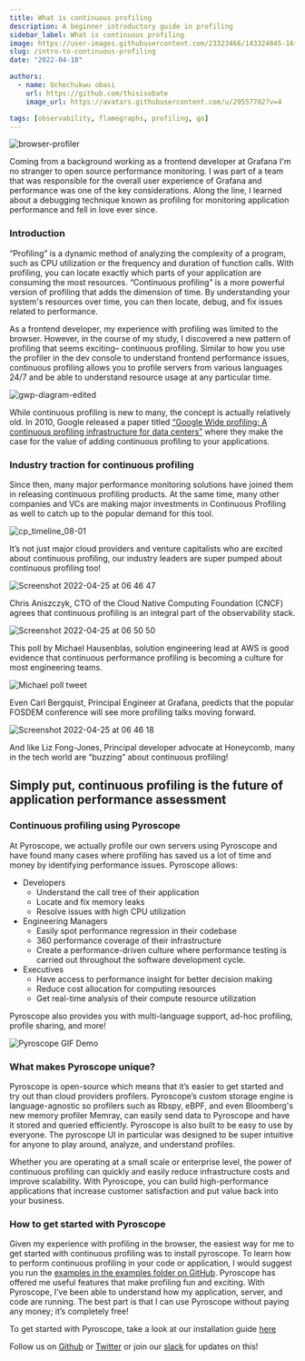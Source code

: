 ```yaml
---
title: What is continuous profiling
description: A beginner introductory guide in profiling
sidebar_label: What is continuous profiling
image: https://user-images.githubusercontent.com/23323466/143324845-16ff72df-231e-412d-bd0a-38ef2e09cba8.gif
slug: /intro-to-continuous-profiling
date: "2022-04-18"

authors:
  - name: Uchechukwu obasi
    url: https://github.com/thisisobate
    image_url: https://avatars.githubusercontent.com/u/29557702?v=4

tags: [observability, flamegraphs, profiling, go]
---
```


![browser-profiler](https://user-images.githubusercontent.com/29557702/165289655-58cd9a0b-8848-4e03-b7e5-afdf822cf577.png)

Coming from a background working as a frontend developer at Grafana I'm no stranger to open source performance monitoring. I was part of a team that was responsible for the overall user experience of Grafana and performance was one of the key considerations. Along the line, I learned about a debugging technique known as profiling for monitoring application performance and fell in love ever since.


### Introduction
“Profiling” is a dynamic method of analyzing the complexity of a program, such as CPU utilization or the frequency and duration of function calls. With profiling, you can locate exactly which parts of your application are consuming the most resources. “Continuous profiling” is a more powerful version of profiling that adds the dimension of time. By understanding your system's resources over time, you can then locate, debug, and fix issues related to performance. 

As a frontend developer, my experience with profiling was limited to the browser. However, in the course of my study, I discovered a new pattern of profiling that seems exciting– continuous profiling. Similar to how you use the profiler in the dev console to understand frontend performance issues, continuous profiling allows you to profile servers from various languages 24/7 and be able to understand resource usage at any particular time. 

![gwp-diagram-edited](https://user-images.githubusercontent.com/29557702/165291203-68d7acff-4b05-41f9-9d24-9ea4bb4fa48d.png)

While continuous profiling is new to many, the concept is actually relatively old. In 2010, Google released a paper titled [“Google Wide profiling: A continuous profiling infrastructure for data centers”](https://research.google/pubs/pub36575/) where they make the case for the value of adding continuous profiling to your applications. 

### Industry traction for continuous profiling
Since then, many major performance monitoring solutions have joined them in releasing continuous profiling products. At the same time, many other companies and VCs are making major investments in Continuous Profiling as well to catch up to the popular demand for this tool.

![cp_timeline_08-01](https://user-images.githubusercontent.com/29557702/165291672-88805173-4bf4-4029-9b6c-3b31951733bd.png)

It’s not just major cloud providers and venture capitalists who are excited about continuous profiling, our industry leaders are super pumped about continuous profiling too! 

![Screenshot 2022-04-25 at 06 46 47](https://user-images.githubusercontent.com/29557702/165292882-6a51fb4b-35bb-463a-805f-e9f7997f871d.png)

Chris Aniszczyk, CTO of the Cloud Native Computing Foundation (CNCF) agrees that continuous profiling is an integral part of the observability stack.

![Screenshot 2022-04-25 at 06 50 50](https://user-images.githubusercontent.com/29557702/165292984-a0219d7e-f4cc-4db8-8b45-818c1e7485c4.png)

This poll by Michael Hausenblas, solution engineering lead at AWS is good evidence that continuous performance profiling is becoming a culture for most engineering teams.

![Michael poll tweet](https://user-images.githubusercontent.com/29557702/165293723-4ab25678-0d07-495e-b3b5-61318c337d80.png)

Even Carl Bergquist, Principal Engineer at Grafana, predicts that the popular FOSDEM conference will see more profiling talks moving forward.

![Screenshot 2022-04-25 at 06 46 18](https://user-images.githubusercontent.com/29557702/165293941-d1e4dc06-a831-417a-8e17-ad76ce5f9ac2.png)

And like Liz Fong-Jones, Principal developer advocate at Honeycomb, many in the tech world are “buzzing” about continuous profiling!

## Simply put, continuous profiling is the future of application performance assessment

### Continuous profiling using Pyroscope

At Pyroscope, we actually profile our own servers using Pyroscope and have found many cases where profiling has saved us a lot of time and money by identifying performance issues. Pyroscope allows: 

- Developers
  - Understand the call tree of their application
  - Locate and fix memory leaks
  - Resolve issues with high CPU utilization
- Engineering Managers
  - Easily spot performance regression in their codebase
  - 360 performance coverage of their infrastructure
  - Create a performance-driven culture where performance testing is carried out throughout the software development cycle.
- Executives
  - Have access to performance insight for better decision making
  - Reduce cost allocation for computing resources
  - Get real-time analysis of their compute resource utilization

Pyroscope also provides you with multi-language support, ad-hoc profiling, profile sharing, and more!

![Pyroscope GIF Demo](https://user-images.githubusercontent.com/23323466/143324845-16ff72df-231e-412d-bd0a-38ef2e09cba8.gif)

### What makes Pyroscope unique?
Pyroscope is open-source which means that it’s easier to get started and try out than cloud providers profilers. Pyroscope’s custom storage engine is language-agnostic so profilers such as Rbspy, eBPF, and even Bloomberg's new memory profiler Memray, can easily send data to Pyroscope and have it stored and queried efficiently. Pyroscope is also built to be easy to use by everyone. The pyroscope UI in particular was designed to be super intuitive for anyone to play around, analyze, and understand profiles.

Whether you are operating at a small scale or enterprise level, the power of continuous profiling can quickly and easily reduce infrastructure costs and improve scalability.  With Pyroscope, you can build high-performance applications that increase customer satisfaction and put value back into your business. 

### How to get started with Pyroscope

Given my experience with profiling in the browser, the easiest way for me to get started with continuous profiling was to install pyroscope. To learn how to perform continuous profiling in your code or application, I would suggest you run the [examples in the examples folder on GitHub](https://github.com/pyroscope-io/pyroscope/tree/main/examples). 
Pyroscope has offered me useful features that make profiling fun and exciting. With Pyroscope, I’ve been able to understand how my application, server, and code are running. The best part is that I can use Pyroscope without paying any money; it’s completely free!

To get started with Pyroscope, take a look at our installation guide [here](https://pyroscope.io/docs/installing-pyroscope-overview/)

Follow us on [Github](https://github.com/pyroscope-io/pyroscope) or [Twitter](https://twitter.com/PyroscopeIO) or join our [slack](https://pyroscope.io/slack) for updates on this!
